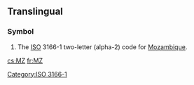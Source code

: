 ==Translingual==
===Symbol===
{{infl|mul|symbol}}
# The [[ISO]] 3166-1 two-letter (alpha-2) code for [[Mozambique]].

[[Category:ISO 3166-1]]

[[cs:MZ]]
[[fr:MZ]]